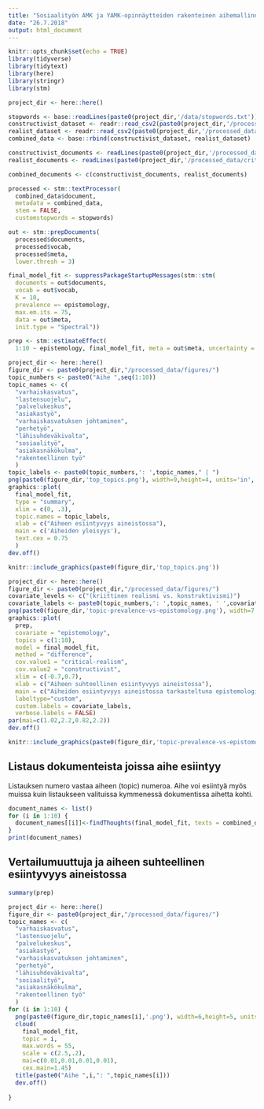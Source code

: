 ```yaml
---
title: "Sosiaalityön AMK ja YAMK-opinnäytteiden rakenteinen aihemallinnus"
date: "26.7.2018"
output: html_document
---
```


```r
knitr::opts_chunk$set(echo = TRUE)
library(tidyverse)
library(tidytext)
library(here)
library(stringr)
library(stm)

```


```r
project_dir <- here::here()

stopwords <- base::readLines(paste0(project_dir,'/data/stopwords.txt'))
constructivist_dataset <- readr::read_csv2(paste0(project_dir,'/processed_data/constructivist-dataset.csv'))
realist_dataset <- readr::read_csv2(paste0(project_dir,'/processed_data/critical-realist-dataset.csv'))
combined_data <- base::rbind(constructivist_dataset, realist_dataset)

constructivist_documents <- readLines(paste0(project_dir,'/processed_data/constructivist-documents.txt'))
realist_documents <- readLines(paste0(project_dir,'/processed_data/critical-realist-documents.txt'))

combined_documents <- c(constructivist_documents, realist_documents)

processed <- stm::textProcessor(
  combined_data$document,
  metadata = combined_data,
  stem = FALSE,
  customstopwords = stopwords)

out <- stm::prepDocuments(
  processed$documents,
  processed$vocab,
  processed$meta,
  lower.thresh = 3)

```

```r
final_model_fit <- suppressPackageStartupMessages(stm::stm(
  documents = out$documents,
  vocab = out$vocab,
  K = 10,
  prevalence =~ epistemology,
  max.em.its = 75,
  data = out$meta,
  init.type = "Spectral"))
```



```r
prep <- stm::estimateEffect(
  1:10 ~ epistemology, final_model_fit, meta = out$meta, uncertainty = "Global")
```

```r
project_dir <- here::here()
figure_dir <- paste0(project_dir,"/processed_data/figures/")
topic_numbers <- paste0("Aihe ",seq(1:10))
topic_names <- c(
  "varhaiskasvatus",
  "lastensuojelu",
  "palvelukeskus",
  "asiakastyö",
  "varhaiskasvatuksen johtaminen",
  "perhetyö",
  "lähisuhdeväkivalta",
  "sosiaalityö",
  "asiakasnäkökulma",
  "rakenteellinen työ"
  )
topic_labels <- paste0(topic_numbers,': ',topic_names," | ")
png(paste0(figure_dir,'top_topics.png'), width=9,height=4, units='in', res=300)
graphics::plot(
  final_model_fit,
  type = "summary",
  xlim = c(0, .3),
  topic.names = topic_labels,
  xlab = c("Aiheen esiintyvyys aineistossa"),
  main = c('Aiheiden yleisyys'),
  text.cex = 0.75
  )
dev.off()
```

```r
knitr::include_graphics(paste0(figure_dir,'top_topics.png'))
```


```r
project_dir <- here::here()
figure_dir <- paste0(project_dir,"/processed_data/figures/")
covariate_levels <- c("(kriittinen realismi vs. konstruktivismi)")
covariate_labels <- paste0(topic_numbers,': ',topic_names, ' ',covariate_levels)
png(paste0(figure_dir,'topic-prevalence-vs-epistomology.png'), width=7.7,height=11.1, units='in', res=300)
graphics::plot(
  prep,
  covariate = "epistemology",
  topics = c(1:10),
  model = final_model_fit,
  method = "difference",
  cov.value1 = "critical-realism",
  cov.value2 = "constructivist",
  xlim = c(-0.7,0.7),
  xlab = c("Aiheen suhteellinen esiintyvyys aineistossa"),
  main = c("Aiheiden esiintyvyys aineistossa tarkasteltuna epistemologian suhteen"),
  labeltype="custom",
  custom.labels = covariate_labels,
  verbose.labels = FALSE)
par(mai=c(1.02,2.2,0.82,2.2))
dev.off()
```

```r
knitr::include_graphics(paste0(figure_dir,'topic-prevalence-vs-epistomology.png'))
```


## Listaus dokumenteista joissa aihe esiintyy

Listauksen numero vastaa aiheen (topic) numeroa. Aihe voi esiintyä myös muissa kuin listaukseen valituissa kymmenessä dokumentissa aihetta kohti.

```r
document_names <- list()
for (i in 1:10) {
  document_names[[i]]<-findThoughts(final_model_fit, texts = combined_documents,n = 10, topics = i)$docs[[1]]
}
print(document_names)
```

## Vertailumuuttuja ja aiheen suhteellinen esiintyvyys aineistossa

```r
summary(prep)
```

```r
project_dir <- here::here()
figure_dir <- paste0(project_dir,"/processed_data/figures/")
topic_names <- c(
  "varhaiskasvatus",
  "lastensuojelu",
  "palvelukeskus",
  "asiakastyö",
  "varhaiskasvatuksen johtaminen",
  "perhetyö",
  "lähisuhdeväkivalta",
  "sosiaalityö",
  "asiakasnäkökulma",
  "rakenteellinen työ"
  )
for (i in 1:10) {
  png(paste0(figure_dir,topic_names[i],'.png'), width=6,height=5, units='in', res=300)
  cloud(
    final_model_fit,
    topic = i,
    max.words = 55,
    scale = c(2.5,.2),
    mai=c(0.01,0.01,0.01,0.01),
    cex.main=1.45)
  title(paste0("Aihe ",i,": ",topic_names[i]))
  dev.off()
  
}
```



